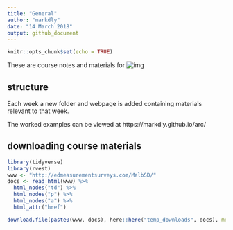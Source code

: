 ```yaml
---
title: "General"
author: "markdly"
date: "14 March 2018"
output: github_document
---
```


```r
knitr::opts_chunk$set(echo = TRUE)
```

These are course notes and materials for ![img](workshop-flyer.png)

## structure

Each week a new folder and webpage is added containing materials relevant to that week. 

The worked examples can be viewed at https://markdly.github.io/arc/

## downloading course materials

```r

library(tidyverse)
library(rvest)
www <- "http://edmeasurementsurveys.com/MelbSD/"
docs <- read_html(www) %>% 
  html_nodes("td") %>% 
  html_nodes("p") %>% 
  html_nodes("a") %>% 
  html_attr("href")

download.file(paste0(www, docs), here::here("temp_downloads", docs), method = "libcurl", mode = "wb")
```

